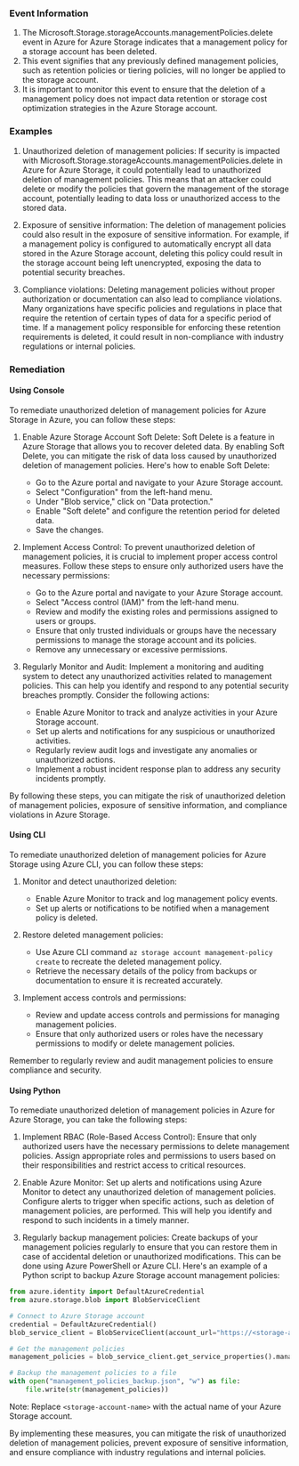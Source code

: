 
### Event Information

1. The Microsoft.Storage.storageAccounts.managementPolicies.delete event in Azure for Azure Storage indicates that a management policy for a storage account has been deleted.
2. This event signifies that any previously defined management policies, such as retention policies or tiering policies, will no longer be applied to the storage account.
3. It is important to monitor this event to ensure that the deletion of a management policy does not impact data retention or storage cost optimization strategies in the Azure Storage account.


### Examples

1. Unauthorized deletion of management policies: If security is impacted with Microsoft.Storage.storageAccounts.managementPolicies.delete in Azure for Azure Storage, it could potentially lead to unauthorized deletion of management policies. This means that an attacker could delete or modify the policies that govern the management of the storage account, potentially leading to data loss or unauthorized access to the stored data.

2. Exposure of sensitive information: The deletion of management policies could also result in the exposure of sensitive information. For example, if a management policy is configured to automatically encrypt all data stored in the Azure Storage account, deleting this policy could result in the storage account being left unencrypted, exposing the data to potential security breaches.

3. Compliance violations: Deleting management policies without proper authorization or documentation can also lead to compliance violations. Many organizations have specific policies and regulations in place that require the retention of certain types of data for a specific period of time. If a management policy responsible for enforcing these retention requirements is deleted, it could result in non-compliance with industry regulations or internal policies.

### Remediation

#### Using Console

To remediate unauthorized deletion of management policies for Azure Storage in Azure, you can follow these steps:

1. Enable Azure Storage Account Soft Delete: Soft Delete is a feature in Azure Storage that allows you to recover deleted data. By enabling Soft Delete, you can mitigate the risk of data loss caused by unauthorized deletion of management policies. Here's how to enable Soft Delete:

   - Go to the Azure portal and navigate to your Azure Storage account.
   - Select "Configuration" from the left-hand menu.
   - Under "Blob service," click on "Data protection."
   - Enable "Soft delete" and configure the retention period for deleted data.
   - Save the changes.

2. Implement Access Control: To prevent unauthorized deletion of management policies, it is crucial to implement proper access control measures. Follow these steps to ensure only authorized users have the necessary permissions:

   - Go to the Azure portal and navigate to your Azure Storage account.
   - Select "Access control (IAM)" from the left-hand menu.
   - Review and modify the existing roles and permissions assigned to users or groups.
   - Ensure that only trusted individuals or groups have the necessary permissions to manage the storage account and its policies.
   - Remove any unnecessary or excessive permissions.

3. Regularly Monitor and Audit: Implement a monitoring and auditing system to detect any unauthorized activities related to management policies. This can help you identify and respond to any potential security breaches promptly. Consider the following actions:

   - Enable Azure Monitor to track and analyze activities in your Azure Storage account.
   - Set up alerts and notifications for any suspicious or unauthorized activities.
   - Regularly review audit logs and investigate any anomalies or unauthorized actions.
   - Implement a robust incident response plan to address any security incidents promptly.

By following these steps, you can mitigate the risk of unauthorized deletion of management policies, exposure of sensitive information, and compliance violations in Azure Storage.

#### Using CLI

To remediate unauthorized deletion of management policies for Azure Storage using Azure CLI, you can follow these steps:

1. Monitor and detect unauthorized deletion:
   - Enable Azure Monitor to track and log management policy events.
   - Set up alerts or notifications to be notified when a management policy is deleted.

2. Restore deleted management policies:
   - Use Azure CLI command `az storage account management-policy create` to recreate the deleted management policy.
   - Retrieve the necessary details of the policy from backups or documentation to ensure it is recreated accurately.

3. Implement access controls and permissions:
   - Review and update access controls and permissions for managing management policies.
   - Ensure that only authorized users or roles have the necessary permissions to modify or delete management policies.

Remember to regularly review and audit management policies to ensure compliance and security.

#### Using Python

To remediate unauthorized deletion of management policies in Azure for Azure Storage, you can take the following steps:

1. Implement RBAC (Role-Based Access Control): Ensure that only authorized users have the necessary permissions to delete management policies. Assign appropriate roles and permissions to users based on their responsibilities and restrict access to critical resources.

2. Enable Azure Monitor: Set up alerts and notifications using Azure Monitor to detect any unauthorized deletion of management policies. Configure alerts to trigger when specific actions, such as deletion of management policies, are performed. This will help you identify and respond to such incidents in a timely manner.

3. Regularly backup management policies: Create backups of your management policies regularly to ensure that you can restore them in case of accidental deletion or unauthorized modifications. This can be done using Azure PowerShell or Azure CLI. Here's an example of a Python script to backup Azure Storage account management policies:

```python
from azure.identity import DefaultAzureCredential
from azure.storage.blob import BlobServiceClient

# Connect to Azure Storage account
credential = DefaultAzureCredential()
blob_service_client = BlobServiceClient(account_url="https://<storage-account-name>.blob.core.windows.net", credential=credential)

# Get the management policies
management_policies = blob_service_client.get_service_properties().management_policies

# Backup the management policies to a file
with open("management_policies_backup.json", "w") as file:
    file.write(str(management_policies))
```

Note: Replace `<storage-account-name>` with the actual name of your Azure Storage account.

By implementing these measures, you can mitigate the risk of unauthorized deletion of management policies, prevent exposure of sensitive information, and ensure compliance with industry regulations and internal policies.

